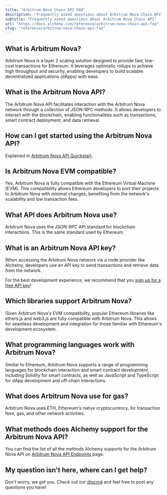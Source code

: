 ```yaml
---
title: "Arbitrum Nova Chain API FAQ"
description: "Frequently asked questions about Arbitrum Nova Chain API"
subtitle: "Frequently asked questions about Arbitrum Nova Chain API"
url: "https://docs.alchemy.com/reference/arbitrum-nova-chain-api-faq"
slug: "reference/arbitrum-nova-chain-api-faq"
---
```


## What is Arbitrum Nova?

Arbitrum Nova is a layer 2 scaling solution designed to provide fast, low-cost transactions for Ethereum. It leverages optimistic rollups to achieve high throughput and security, enabling developers to build scalable decentralized applications (dApps) with ease.

## What is the Arbitrum Nova API?

The Arbitrum Nova API facilitates interaction with the Arbitrum Nova network through a collection of JSON-RPC methods. It allows developers to interact with the blockchain, enabling functionalities such as transactions, smart contract deployment, and data retrieval.

## How can I get started using the Arbitrum Nova API?

Explained in [Arbitrum Nova API Quickstart](/reference/arbitrum-nova-api-quickstart).

## Is Arbitrum Nova EVM compatible?

Yes, Arbitrum Nova is fully compatible with the Ethereum Virtual Machine (EVM). This compatibility allows Ethereum developers to port their projects to Arbitrum Nova with minimal changes, benefiting from the network's scalability and low transaction fees.

## What API does Arbitrum Nova use?

Arbitrum Nova uses the JSON-RPC API standard for blockchain interactions. This is the same standard used by Ethereum.

## What is an Arbitrum Nova API key?

When accessing the Arbitrum Nova network via a node provider like Alchemy, developers use an API key to send transactions and retrieve data from the network.

For the best development experience, we recommend that you [sign up for a free API key](https://dashboard.alchemy.com/signup/)!

## Which libraries support Arbitrum Nova?

Given Arbitrum Nova's EVM compatibility, popular Ethereum libraries like ethers.js and web3.js are fully compatible with Arbitrum Nova. This allows for seamless development and integration for those familiar with Ethereum's development ecosystem.

## What programming languages work with Arbitrum Nova?

Similar to Ethereum, Arbitrum Nova supports a range of programming languages for blockchain interaction and smart contract development, including Solidity for smart contracts, as well as JavaScript and TypeScript for dApp development and off-chain interactions.

## What does Arbitrum Nova use for gas?

Arbitrum Nova uses ETH, Ethereum's native cryptocurrency, for transaction fees, gas, and other network activities.

## What methods does Alchemy support for the Arbitrum Nova API?

You can find the list of all the methods Alchemy supports for the Arbitrum Nova API on [Arbitrum Nova API Endpoints](/reference/arbitrum-nova-api-endpoints) page.

## My question isn't here, where can I get help?

Don't worry, we got you. Check out our [discord](https://alchemy.com/discord) and feel free to post any questions you have!
